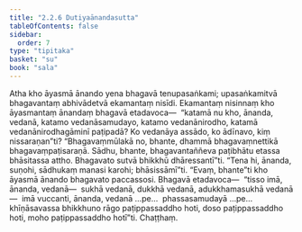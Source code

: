 ```yaml
---
title: "2.2.6 Dutiyaānandasutta"
tableOfContents: false
sidebar:
  order: 7
type: "tipitaka"
basket: "su"
book: "sala"
---
```



<DynamicBreadcrumb />

<Division number="264" book="sala" bookNo="13" page="421">

<Paragraph number="1166" book="sala">
Atha kho āyasmā ānando yena bhagavā tenupasaṅkami; upasaṅkamitvā bhagavantaṃ abhivādetvā ekamantaṃ nisīdi. Ekamantaṃ nisinnaṃ kho āyasmantaṃ ānandaṃ bhagavā etadavoca—  “katamā nu kho, ānanda, vedanā, katamo vedanāsamudayo, katamo vedanānirodho, katamā vedanānirodhagāminī paṭipadā? Ko vedanāya assādo, ko ādīnavo, kiṃ nissaraṇan”ti? “Bhagavaṃmūlakā no, bhante, dhammā bhagavaṃnettikā bhagavaṃpaṭisaraṇā. Sādhu, bhante, bhagavantaññeva paṭibhātu etassa bhāsitassa attho. Bhagavato sutvā bhikkhū dhāressantī”ti. “Tena hi, ānanda, suṇohi, sādhukaṃ manasi karohi; bhāsissāmī”ti. “Evaṃ, bhante”ti kho āyasmā ānando bhagavato paccassosi. Bhagavā etadavoca—  “tisso imā, ānanda, vedanā—  sukhā vedanā, dukkhā vedanā, adukkhamasukhā vedanā—  imā vuccanti, ānanda, vedanā …pe…  phassasamudayā …pe…  khīṇāsavassa bhikkhuno rāgo paṭippassaddho hoti, doso paṭippassaddho hoti, moho paṭippassaddho hotī”ti.

</Paragraph>
</Division>

<Paragraph number="1167" type="center" book="sala">
Chaṭṭhaṃ.
</Paragraph>